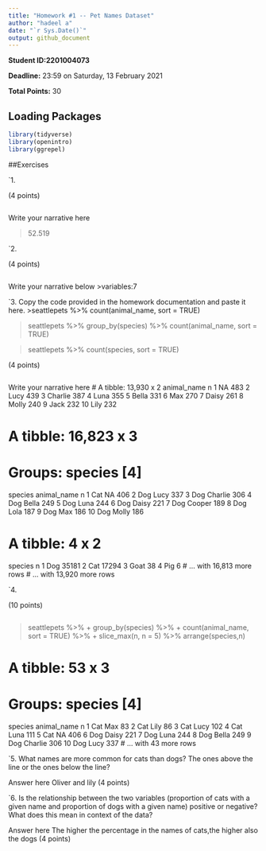 ```yaml
---
title: "Homework #1 -- Pet Names Dataset"
author: "hadeel a"
date: "`r Sys.Date()`"
output: github_document
---
```


**Student ID:2201004073**

**Deadline:** 23:59 on Saturday, 13 February 2021

**Total Points:** 30


## Loading Packages

```r

library(tidyverse)
library(openintro)
library(ggrepel)
```


##Exercises

`1.

(4 points)
```r

```
Write your narrative here

>52.519

`2.

(4 points)

```r

```
Write your narrative below
>variables:7

`3. Copy the code provided in the homework documentation and paste it here.
>seattlepets %>%
count(animal_name, sort = TRUE)

>seattlepets %>%
group_by(species) %>%
count(animal_name, sort = TRUE)

>seattlepets %>%
count(species, sort = TRUE)

(4 points)

```r

```
Write your narrative here
# A tibble: 13,930 x 2
   animal_name     n
   <chr>       <int>
 1 NA            483
 2 Lucy          439
 3 Charlie       387
 4 Luna          355
 5 Bella         331
 6 Max           270
 7 Daisy         261
 8 Molly         240
 9 Jack          232
10 Lily          232

# A tibble: 16,823 x 3
# Groups:   species [4]
   species animal_name     n
   <chr>   <chr>       <int>
 1 Cat     NA            406
 2 Dog     Lucy          337
 3 Dog     Charlie       306
 4 Dog     Bella         249
 5 Dog     Luna          244
 6 Dog     Daisy         221
 7 Dog     Cooper        189
 8 Dog     Lola          187
 9 Dog     Max           186
10 Dog     Molly         186

# A tibble: 4 x 2
  species     n
  <chr>   <int>
1 Dog     35181
2 Cat     17294
3 Goat       38
4 Pig         6
# … with 16,813 more rows
# … with 13,920 more rows


`4.

(10 points)

```r

```
> seattlepets %>%
+     group_by(species) %>%
+     count(animal_name, sort = TRUE) %>%
+     slice_max(n, n = 5) %>% arrange(species,n)

# A tibble: 53 x 3
# Groups:   species [4]
   species animal_name     n
   <chr>   <chr>       <int>
 1 Cat     Max            83
 2 Cat     Lily           86
 3 Cat     Lucy          102
 4 Cat     Luna          111
 5 Cat     NA            406
 6 Dog     Daisy         221
 7 Dog     Luna          244
 8 Dog     Bella         249
 9 Dog     Charlie       306
10 Dog     Lucy          337
# … with 43 more rows

`5.  What names are more common for cats than dogs? The ones above the line or the ones below the line?

Answer here
Oliver and lily
(4 points)

`6. Is the relationship between the two variables (proportion of cats with a given name and proportion of dogs with a given name) positive or negative? What does this mean in context of the data?

Answer here
The higher the percentage in the names of cats,the higher also the dogs 
(4 points)